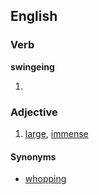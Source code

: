 ==English==

===Verb===
'''swingeing'''

#{{archaic}} {{present participle of|swinge}}

===Adjective===
{{en-adj}}

#{{UK}} [[large]], [[immense]]

====Synonyms====
*[[whopping]]